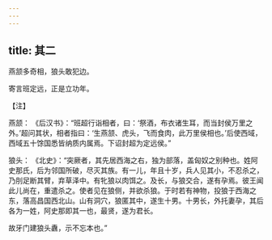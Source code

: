 ```yaml
---
---
---
```

title: 其二
---




燕颔多奇相，狼头敢犯边。

寄言班定远，正是立功年。

【注】

燕颔： 《后汉书》：“班超行诣相者，曰：‘祭酒，布衣诸生耳，而当封侯万里之外。’超问其状，相者指曰：‘生燕颔、虎头，飞而食肉，此万里侯相也。’后使西域，西域五十馀国悉皆纳质内属焉。下诏封超为定远侯。”

狼头： 《北史》：“突厥者，其先居西海之右，独为部落，盖匈奴之别种也。姓阿史那氏，后为邻国所破，尽灭其族。有一儿，年且十岁，兵人见其小，不忍杀之，乃刖足断其臂，弃草泽中。有牝狼以肉饵之。及长，与狼交合，遂有孕焉。彼王闻此儿尚在，重遣杀之。使者见在狼侧，并欲杀狼。于时若有神物，投狼于西海之东，落高昌国西北山。山有洞穴，狼匿其中，遂生十男。十男长，外托妻孕，其后各为一姓，阿史那即其一也，最贤，遂为君长。

故牙门建狼头纛，示不忘本也。”